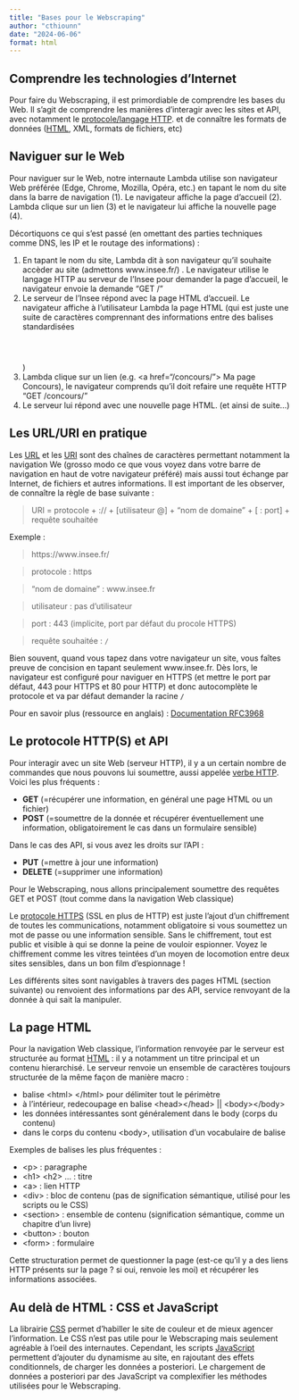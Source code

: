 ```yaml
---
title: "Bases pour le Webscraping"
author: "cthiounn"
date: "2024-06-06"
format: html
---
```


## Comprendre les technologies d'Internet

Pour faire du Webscraping, il est primordiable de comprendre les bases du Web.
Il s'agit de comprendre les manières d'interagir avec les sites et API, avec notamment le [protocole/langage HTTP](https://fr.wikipedia.org/wiki/Hypertext_Transfer_Protocol).
et de connaître les formats de données ([HTML](https://fr.wikipedia.org/wiki/Hypertext_Markup_Language), XML, formats de fichiers, etc)

## Naviguer sur le Web

Pour naviguer sur le Web, notre internaute Lambda utilise son navigateur Web préférée (Edge, Chrome, Mozilla, Opéra, etc.) en tapant le nom du site dans la barre de navigation (1).
Le navigateur affiche la page d'accueil (2). Lambda clique sur un lien (3) et le navigateur lui affiche la nouvelle page (4).

Décortiquons ce qui s'est passé (en omettant des parties techniques comme DNS, les IP et le routage des informations) :

(1) En tapant le nom du site, Lambda dit à son navigateur qu'il souhaite accèder au site (admettons www.insee.fr/) . Le navigateur utilise le langage HTTP au serveur de l'Insee pour demander la page d'accueil, le navigateur envoie la demande "GET /"
(2) Le serveur de l'Insee répond avec la page HTML d'accueil. Le navigateur affiche à l'utilisateur Lambda la page HTML (qui est juste une suite de caractères comprennant des informations entre des balises standardisées <html><header></header><body></body></html>)
(3) Lambda clique sur un lien (e.g. \<a href="/concours/"> Ma page Concours</a>), le navigateur comprends qu'il doit refaire une requête HTTP "GET /concours/"
(4) Le serveur lui répond avec une nouvelle page HTML. (et ainsi de suite...)

## Les URL/URI en pratique

Les [URL](https://fr.wikipedia.org/wiki/Uniform_Resource_Locator) et les [URI](https://fr.wikipedia.org/wiki/Uniform_Resource_Identifier) sont des chaînes de caractères permettant notamment la navigation We (grosso modo ce que vous voyez dans votre barre de navigation en haut de votre navigateur préféré) mais aussi tout échange par Internet, de fichiers et autres informations. Il est important de les observer, de connaître la règle de base suivante :


> URI = protocole + :// +  [utilisateur @] + "nom de domaine" +  [ : port] + requête souhaitée


Exemple :

> https://www.insee.fr/

> protocole : https

> "nom de domaine" : www.insee.fr

> utilisateur : pas d'utilisateur 

> port : 443 (implicite, port par défaut du procole HTTPS)

> requête souhaitée : `/`


Bien souvent, quand vous tapez dans votre navigateur un site, vous faîtes preuve de concision en tapant seulement www.insee.fr. Dès lors, le navigateur est configuré pour naviguer en HTTPS (et mettre le port par défaut, 443 pour HTTPS et 80 pour HTTP) et donc autocomplète le protocole et va par défaut demander la racine `/`

Pour en savoir plus (ressource en anglais) : [Documentation RFC3968](https://www.rfc-editor.org/rfc/rfc3986#section-3)

## Le protocole HTTP(S) et API

Pour interagir avec un site Web (serveur HTTP), il y a un certain nombre de commandes que nous pouvons lui soumettre, aussi appelée [verbe HTTP](https://fr.wikipedia.org/wiki/Hypertext_Transfer_Protocol#M%C3%A9thodes). Voici les plus fréquents :

* **GET** (=récupérer une information, en général une page HTML ou un fichier)
* **POST** (=soumettre de la donnée et récupérer éventuellement une information, obligatoirement le cas dans un formulaire sensible)

Dans le cas des API, si vous avez les droits sur l'API :

* **PUT** (=mettre à jour une information)
* **DELETE** (=supprimer une information)

Pour le Webscraping, nous allons principalement soumettre des requêtes GET et POST (tout comme dans la navigation Web classique)

Le [protocole HTTPS](https://fr.wikipedia.org/wiki/Hypertext_Transfer_Protocol_Secure) (SSL en plus de HTTP) est juste l'ajout d'un chiffrement de toutes les communications, notamment obligatoire si vous soumettez un mot de passe ou une information sensible.
Sans le chiffrement, tout est public et visible à qui se donne la peine de vouloir espionner.
Voyez le chiffrement comme les vitres teintées d'un moyen de locomotion entre deux sites sensibles, dans un bon film d'espionnage !

Les différents sites sont navigables à travers des pages HTML (section suivante) ou renvoient des informations par des API, service renvoyant de la donnée à qui sait la manipuler.

## La page HTML

Pour la navigation Web classique, l'information renvoyée par le serveur est structurée au format [HTML](https://fr.wikipedia.org/wiki/Hypertext_Markup_Language) : il y a notamment un titre principal et un contenu hierarchisé.
Le serveur renvoie un ensemble de caractères toujours structurée de la même façon de manière macro :

* balise \<html> \</html> pour délimiter tout le périmètre
* à l'intérieur, redecoupage en balise \<head>\</head> || \<body>\</body>
* les données intéressantes sont généralement dans le body (corps du contenu)
* dans le corps du contenu \<body>, utilisation d'un vocabulaire de balise 

Exemples de balises les plus fréquentes :

* \<p> : paragraphe
* \<h1> \<h2> ... : titre 
* \<a> : lien HTTP 
* \<div> : bloc de contenu (pas de signification sémantique, utilisé pour les scripts ou le CSS)
* \<section> : ensemble de contenu (signification sémantique, comme un chapitre d'un livre)
* \<button> : bouton
* \<form> : formulaire

Cette structuration permet de questionner la page (est-ce qu'il y a des liens HTTP présents sur la page ? si oui, renvoie les moi) et récupérer les informations associées.

## Au delà de HTML : CSS et JavaScript

La librairie [CSS](https://fr.wikipedia.org/wiki/Feuilles_de_style_en_cascade) permet d'habiller le site de couleur et de mieux agencer l'information. Le CSS n'est pas utile pour le Webscraping mais seulement agréable à l'oeil des internautes.
Cependant, les scripts [JavaScript](https://fr.wikipedia.org/wiki/JavaScript) permettent d'ajouter du dynamisme au site, en rajoutant des effets conditionnels, de charger les données a posteriori.
Le chargement de données a posteriori par des JavaScript va complexifier les méthodes utilisées pour le Webscraping.